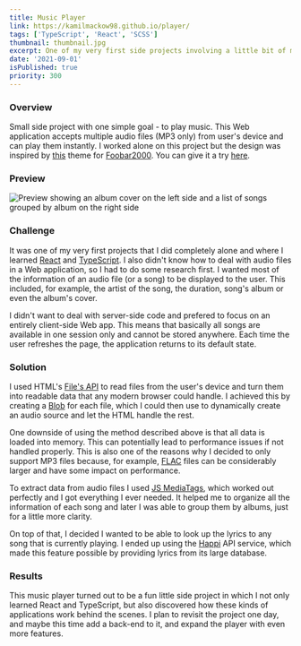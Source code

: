 ```yaml
---
title: Music Player
link: https://kamilmackow98.github.io/player/
tags: ['TypeScript', 'React', 'SCSS']
thumbnail: thumbnail.jpg
excerpt: One of my very first side projects involving a little bit of my passion for music. A simple music player, heavily inspired by this theme for Foobar2000. It is capable of handling hundreds of songs and is fully operational without the need for a server.
date: '2021-09-01'
isPublished: true
priority: 300
---
```


### Overview

Small side project with one simple goal - to play music. This Web application accepts multiple audio files (MP3 only) from user's device and can play them instantly. I worked alone on this project but the design was inspired by [this](https://www.deviantart.com/extremehunter1972/art/CaTRoX-final-screenshot-373369173) theme for [Foobar2000](https://www.foobar2000.org/). You can give it a try [here](https://kamilmackow98.github.io/player/).

### Preview

![Preview showing an album cover on the left side and a list of songs grouped by album on the right side](./images/preview.jpg)

### Challenge

It was one of my very first projects that I did completely alone and where I learned [React](https://reactjs.org/) and [TypeScript](https://www.typescriptlang.org/). I also didn't know how to deal with audio files in a Web application, so I had to do some research first. I wanted most of the information of an audio file (or a song) to be displayed to the user. This included, for example, the artist of the song, the duration, song's album or even the album's cover.

I didn't want to deal with server-side code and prefered to focus on an entirely client-side Web app. This means that basically all songs are available in one session only and cannot be stored anywhere. Each time the user refreshes the page, the application returns to its default state.

### Solution

I used HTML's [File's API](https://developer.mozilla.org/en-US/docs/Web/API/File/Using_files_from_web_applications) to read files from the user's device and turn them into readable data that any modern browser could handle. I achieved this by creating a [Blob](https://javascript.plainenglish.io/javascript-blob-why-is-it-useful-20c372dfca00) for each file, which I could then use to dynamically create an audio source and let the HTML handle the rest.

One downside of using the method described above is that all data is loaded into memory. This can potentially lead to performance issues if not handled properly. This is also one of the reasons why I decided to only support MP3 files because, for example, [FLAC](https://en.wikipedia.org/wiki/FLAC) files can be considerably larger and have some impact on performance.

To extract data from audio files I used [JS MediaTags](https://www.npmjs.com/package/jsmediatags), which worked out perfectly and I got everything I ever needed. It helped me to organize all the information of each song and later I was able to group them by albums, just for a little more clarity.

On top of that, I decided I wanted to be able to look up the lyrics to any song that is currently playing. I ended up using the [Happi](https://happi.dev/) API service, which made this feature possible by providing lyrics from its large database.

### Results

This music player turned out to be a fun little side project in which I not only learned React and TypeScript, but also discovered how these kinds of applications work behind the scenes. I plan to revisit the project one day, and maybe this time add a back-end to it, and expand the player with even more features.
